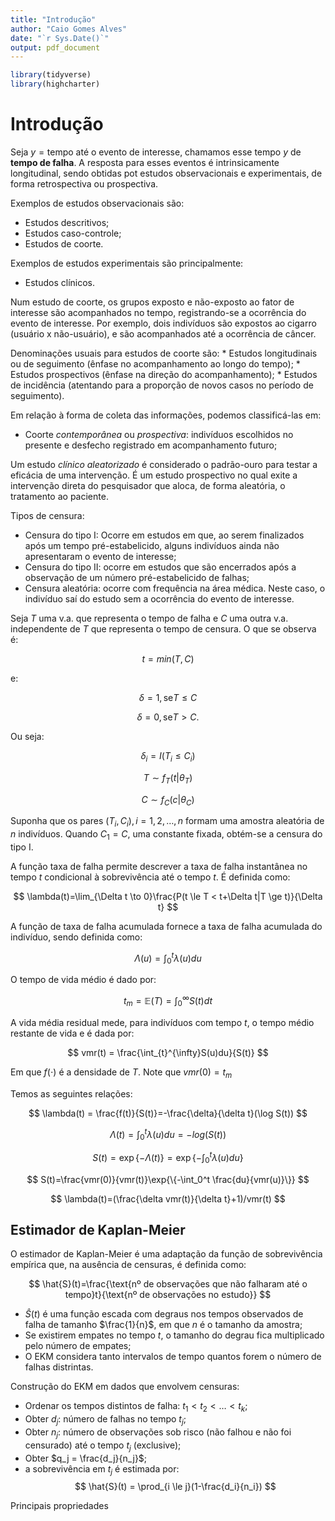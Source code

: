 ```yaml
---
title: "Introdução"
author: "Caio Gomes Alves"
date: "`r Sys.Date()`"
output: pdf_document
---
```


```r
library(tidyverse)
library(highcharter)
```

# Introdução

Seja $y = \text{tempo até o evento de interesse}$, chamamos esse tempo $y$ de **tempo de falha**. A resposta para esses eventos é intrinsicamente longitudinal, sendo obtidas pot estudos observacionais e experimentais, de forma retrospectiva ou prospectiva.

Exemplos de estudos observacionais são:

* Estudos descritivos;
* Estudos caso-controle;
* Estudos de coorte.

Exemplos de estudos experimentais são principalmente:

* Estudos clínicos.

Num estudo de coorte, os grupos exposto e não-exposto ao fator de interesse são acompanhados no tempo, registrando-se a ocorrência do evento de interesse. Por exemplo, dois indivíduos são expostos ao cigarro (usuário x não-usuário), e são acompanhados até a ocorrência de câncer.

Denominações usuais para estudos de coorte são:
* Estudos longitudinais ou de seguimento (ênfase no acompanhamento ao longo do tempo);
* Estudos prospectivos (ênfase na direção do acompanhamento);
* Estudos de incidência (atentando para a proporção de novos casos no período de seguimento).

Em relação à forma de coleta das informações, podemos classificá-las em:

* Coorte *contemporânea* ou *prospectiva*: indivíduos escolhidos no presente e desfecho registrado em acompanhamento futuro;

Um estudo *clínico aleatorizado* é considerado o padrão-ouro para testar a eficácia de uma intervenção. É um estudo prospectivo no qual exite a intervenção direta do pesquisador que aloca, de forma aleatória, o tratamento ao paciente.

Tipos de censura:

* Censura do tipo I: Ocorre em estudos em que, ao serem finalizados após um tempo pré-estabelicido, alguns indivíduos ainda não apresentaram o evento de interesse;
* Censura do tipo II: ocorre em estudos que são encerrados após a observação de um número pré-estabelicido de falhas;
* Censura aleatória: ocorre com frequência na área médica. Neste caso, o indivíduo saí do estudo sem a ocorrência do evento de interesse.

Seja $T$ uma v.a. que representa o tempo de falha e $C$ uma outra v.a. independente de $T$ que representa o tempo de censura. O que se observa é:

$$
t = min(T,C)
$$

e:

$$
\delta = 1, \text{se} T \le C
$$

$$
\delta = 0, \text{se} T > C.
$$

Ou seja:

$$
\delta_i = I(T_i \le C_i)
$$

$$
T \sim f_T(t|\theta_T)
$$

$$
C \sim f_C(c|\theta_C)
$$

Suponha que os pares $(T_i,C_i), i = 1,2,\ldots,n$ formam uma amostra aleatória de $n$ indivíduos. Quando $C_1 = C$, uma constante fixada, obtém-se a censura do tipo I.

A função taxa de falha permite descrever a taxa de falha instantânea no tempo $t$ condicional à sobrevivência até o tempo $t$. É definida como:

$$
\lambda(t)=\lim_{\Delta t \to 0}\frac{P(t \le T < t+\Delta t|T \ge t)}{\Delta t}
$$

A função de taxa de falha acumulada fornece a taxa de falha acumulada do indivíduo, sendo definida como:

$$
\Lambda(u) = \int_{0}^{t}\lambda(u)du
$$

O tempo de vida médio é dado por:

$$
t_m = \mathbb{E}(T)=\int_{0}^{\infty} S(t)dt
$$

A vida média residual mede, para indivíduos com tempo $t$, o tempo médio restante de vida e é dada por:

$$
vmr(t) = \frac{\int_{t}^{\infty}S(u)du}{S(t)}
$$

Em que $f(\cdot)$ é a densidade de $T$. Note que $vmr(0) = t_m$

Temos as seguintes relações:

$$
\lambda(t) = \frac{f(t)}{S(t)}=-\frac{\delta}{\delta t}(\log S(t))
$$

$$
\Lambda(t)=\int_0^t \lambda(u)du = -log(S(t))
$$

$$
S(t)=\exp{\{-\Lambda(t)\}}=\exp{\{-\int_0^t \lambda(u)du\}}
$$

$$
S(t)=\frac{vmr(0)}{vmr(t)}\exp{\{-\int_0^t \frac{du}{vmr(u)}\}}
$$

$$
\lambda(t)=(\frac{\delta vmr(t)}{\delta t}+1)/vmr(t)
$$


## Estimador de Kaplan-Meier

O estimador de Kaplan-Meier é uma adaptação da função de sobrevivência empírica que, na ausência de censuras, é definida como:

$$
\hat{S}(t)=\frac{\text{nº de observações que não falharam até o tempo}t}{\text{nº de observações no estudo}}
$$

* $\hat{S}(t)$ é uma função escada com degraus nos tempos observados de falha de tamanho $\frac{1}{n}$, em que $n$ é o tamanho da amostra;
* Se existirem empates no tempo $t$, o tamanho do degrau fica multiplicado pelo número de empates;
* O EKM considera tanto intervalos de tempo quantos forem o número de falhas distrintas.

Construção do EKM em dados que envolvem censuras:

* Ordenar os tempos distintos de falha: $t_1 < t_2< \ldots < t_k$;
* Obter $d_j$: número de falhas no tempo $t_j$;
* Obter $n_j$: número de observações sob risco (não falhou e não foi censurado) até o tempo $t_j$ (exclusive);
* Obter $q_j = \frac{d_j}{n_j}$;
* a sobrevivência em $t_j$ é estimada por:
$$
\hat{S}(t) = \prod_{i \le j}(1-\frac{d_i}{n_i})
$$

Principais propriedades
